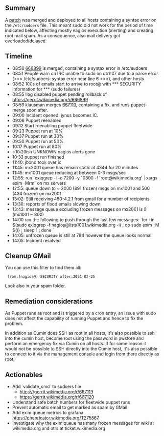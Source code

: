 {{irdoc|status=review}} <!--
The status field should be one of:
* {{irdoc|status=draft}} - Initial status. When you're happy with the state of your draft, change it to status=review.
* {{irdoc|status=review}} - The incident review working group will contact you then to finalise the report. See also the steps on [[Incident documentation]].
* {{irdoc|status=final}}
-->

== Summary ==

A [https://gerrit.wikimedia.org/r/c/operations/puppet/+/666899 patch] was merged and deployed to all hosts containing a syntax error on the <code>/etc/sudoers</code> file. This meant sudo did not work for the period of time indicated below, affecting mostly nagios execution (alerting) and creating root mail spam. As a consequence, also mail delivery got overloaded/delayed.

== Timeline ==
* 08:50 [https://gerrit.wikimedia.org/r/c/operations/puppet/+/666899 666899] is merged, containing a syntax error in /etc/sudoers
* 08:51  People warn on IRC unable to sudo on db1107 due to a parse error (>>> /etc/sudoers: syntax error near line 6 <<<), and other hosts
* 08:52 100s of emails start to arrive to root@ with *** SECURITY information for <hostname>*** (sudo failures)
* 08:55 <jbond42> !log disabled puppet pending rollback of https://gerrit.wikimedia.org/r/666899
* 08:59 klausman merges [https://gerrit.wikimedia.org/r/c/operations/puppet/+/667110 667110], containing a fix, and runs puppet-merge soon after.
* 09:00 Incident opened.  jynus becomes IC.
* 09:06 Puppet reenabled
* 09:12 Start reenabling puppet fleetwide
* 09:23 Puppet run at 10%
* 09:37 Puppet run at 30%
* 09:50 Puppet run at 50%
* 10:17 Puppet run at 80%
* ~10:20ish UNKNOWN nagios alerts gone
* 10:33 puppet run finished
* 11:40: jbond took over ic
* 11:45: mx2001 queue has remain static at 4344 for 20 minutes
* 11:45: mx1001 queue reducing at between  0-3 msgs/sec
* 12:55: run `exiqgrep -i -o 7200 -y 10800 -f 'root@wikimedia.org' | xargs exim -Mrm` on mx servers
* 12:55: queue down to ~ 2000 (891 frozen) msgs on mx1001 and 500 (434 frozen) on mx2001 
* 13:02: Still receiving 450-4.2.1 from gmail for a number of recipients
* 13:30: reports of flood emails slowing down 
* 13:43: message queue excluding frozen messages on mx2001 is 0 (mx1001 ~ 800)
* 14:00 ran the following to push through the last few messages:  `for i in $(sudo exiqgrep -f nagios@lists1001.wikimedia.org -i) ; do sudo exim -M ${i} ; sleep 1 ; done `
* 14:05: unfrozen queue is still at 784 however the queue looks normal 
* 14:05: Incident resolved

== Cleanup GMail ==

You can use this filter to find them all:
  from:(nagios@) SECURITY after:2021-02-25 
Look also in your spam folder.

== Remediation considerations ==
As Puppet runs as root and is triggered by a cron entry, an issue with sudo does not affect the capability of running Puppet and hence to fix the problem.

In addition as Cumin does SSH as root in all hosts, it's also possible to ssh into the cumin host, become root using the password in pwstore and perform an emergency fix via Cumin on all hosts. If for some reason it would not be possible to SSH directly into the Cumin host, it's also possible to connect to it via the management console and login from there directly as root.

== Actionables ==

* Add `validate_cmd` to sudoers file
** https://gerrit.wikimedia.org/r/667119
** https://gerrit.wikimedia.org/r/667120 
* Understand safe batch numbers for fleetwide puppet runs
* Prevent automatic email to get marked as spam by GMail
* Add exim queue metrics to grafana https://phabricator.wikimedia.org/T275867
* Investigate why the exim queue has many frozen messages for wiki at wikimedia.org and otrs at ticket.wikimedia.org